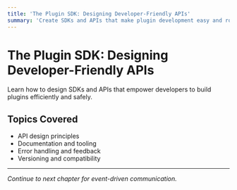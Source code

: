 ```yaml
---
title: 'The Plugin SDK: Designing Developer-Friendly APIs'
summary: 'Create SDKs and APIs that make plugin development easy and robust.'
---
```


# The Plugin SDK: Designing Developer-Friendly APIs

Learn how to design SDKs and APIs that empower developers to build plugins efficiently and safely.

## Topics Covered

- API design principles
- Documentation and tooling
- Error handling and feedback
- Versioning and compatibility

---

_Continue to next chapter for event-driven communication._
